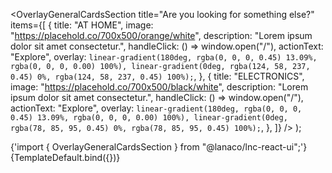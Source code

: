 

<Meta
  title="Landing sections/Overlay General Cards Section"
  component={OverlayGeneralCardsSection}
/>

  <OverlayGeneralCardsSection
    title="Are you looking for something else?"
    items={[
      {
        title: "AT HOME",
        image: "https://placehold.co/700x500/orange/white",
        description: "Lorem ipsum dolor sit amet consectetur.",
        handleClick: () => window.open("/"),
        actionText: "Explore",
        overlay: `linear-gradient(180deg, rgba(0, 0, 0, 0.45) 13.09%, rgba(0, 0, 0, 0.00) 100%), linear-gradient(0deg, rgba(124, 58, 237, 0.45) 0%, rgba(124, 58, 237, 0.45) 100%);`,
      },
      {
        title: "ELECTRONICS",
        image: "https://placehold.co/700x500/black/white",
        description: "Lorem ipsum dolor sit amet consectetur.",
        handleClick: () => window.open("/"),
        actionText: "Explore",
        overlay: `linear-gradient(180deg, rgba(0, 0, 0, 0.45) 13.09%, rgba(0, 0, 0, 0.00) 100%), linear-gradient(0deg, rgba(78, 85, 95, 0.45) 0%, rgba(78, 85, 95, 0.45) 100%);`,
      },
    ]}
  />
);

<SyntaxHighlighter language="jsx" style={nord}>
  {'import { OverlayGeneralCardsSection } from "@lanaco/lnc-react-ui";'}
</SyntaxHighlighter>

<Canvas>
  <Story name="Default" args={{}}>
    {TemplateDefault.bind({})}
  </Story>
</Canvas>
